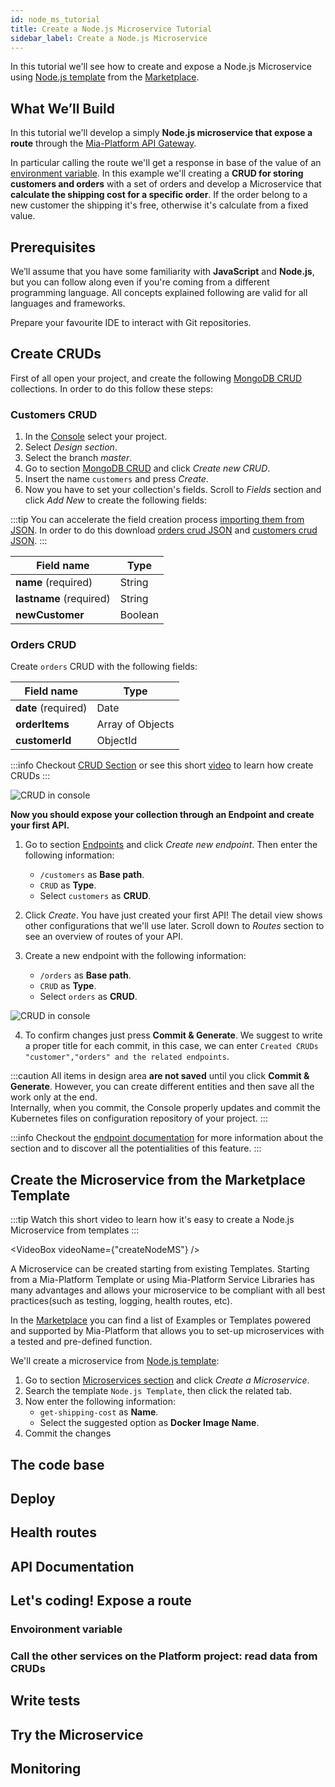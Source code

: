 ```yaml
---
id: node_ms_tutorial
title: Create a Node.js Microservice Tutorial
sidebar_label: Create a Node.js Microservice
---
```



In this tutorial we'll see how to create and expose a Node.js Microservice using [Node.js template](../../marketplace/templates/mia_templates) from the [Marketplace](../../marketplace/overview_marketplace).

## What We’ll Build

In this tutorial we'll develop a simply **Node.js microservice that expose a route** through the [Mia-Platform API Gateway](../../runtime_suite/api-gateway).

In particular calling the route we'll get a response in base of the value of an [environment variable](../../development_suite/set-up-infrastructure/env-var).
In this example we'll creating a **CRUD for storing customers and orders** with a set of orders and develop a Microservice that **calculate the shipping cost for a specific order**. If the order belong to a new customer the shipping it's free, otherwise it's calculate from a fixed value.

## Prerequisites

We’ll assume that you have some familiarity with **JavaScript** and **Node.js**, but you can follow along even if you're coming from a different programming language. All concepts explained following are valid for all languages and frameworks.

Prepare your favourite IDE to interact with Git repositories.

## Create CRUDs

First of all open your project, and create the following [MongoDB CRUD](../../development_suite/api-console/api-design/crud_advanced.md) collections. In order to do this follow these steps:

### Customers CRUD

1. In the [Console](../../development_suite/overview-dev-suite) select your project.
2. Select _Design section_.
3. Select the branch _master_.
4. Go to section [MongoDB CRUD](../../development_suite/api-console/api-design/crud_advanced.md) and click _Create new CRUD_.
5. Insert the name `customers` and press _Create_.
6. Now you have to set your collection's fields. Scroll to _Fields_ section and click _Add New_ to create the following fields:

:::tip
You can accelerate the field creation process [importing them from JSON](../../development_suite/api-console/api-design/crud_advanced#how-to-create-the-fields-of-your-crud-by-importing-a-json).
In order to do this download <a download target="_blank" href="/docs_files_to_download/orders.json"> orders crud JSON</a> and <a download target="_blank" href="/docs_files_to_download/customers.json"> customers crud JSON</a>.
:::

| **Field name**          | **Type** |
| ----------------------- | -------- |
| **name** (required)     | String   |
| **lastname** (required) | String   |
| **newCustomer**         | Boolean  |

### Orders CRUD

Create `orders` CRUD with the following fields:

| **Field name**      | **Type**         |
| ------------------- | ---------------- |
| **date** (required) | Date             |
| **orderItems**      | Array of Objects |
| **customerId**      | ObjectId         |

:::info
Checkout [CRUD Section](../../development_suite/api-console/api-design/crud_advanced.md) or see this short [video](../../getting_started/video_pills/video_pills#how-to-create-a-crud) to learn how create CRUDs
:::

![CRUD in console](img/node-ms-crud.png)

**Now you should expose your collection through an Endpoint and create your first API.**

1. Go to section [Endpoints](../../development_suite/api-console/api-design/endpoints.md) and click _Create new endpoint_. Then enter the following information:

   - `/customers` as **Base path**.
   - `CRUD` as **Type**.
   - Select `customers` as **CRUD**.

2. Click _Create_. You have just created your first API!
   The detail view shows other configurations that we'll use later. Scroll down to _Routes_ section to see an overview of routes of your API.

3. Create a new endpoint with the following information:

   - `/orders` as **Base path**.
   - `CRUD` as **Type**.
   - Select `orders` as **CRUD**.

![CRUD in console](img/node-ms-endpoint.png)

4. To confirm changes just press **Commit & Generate**. We suggest to write a proper title for each commit, in this case, we can enter `Created CRUDs "customer","orders" and the related endpoints`.

:::caution
All items in design area **are not saved** until you click **Commit & Generate**. However, you can create different entities and then save all the work only at the end.  
Internally, when you commit, the Console properly updates and commit the Kubernetes files on configuration repository of your project.
:::

:::info
Checkout the [endpoint documentation](../../development_suite/api-console/api-design/endpoints.md) for more information about the section and to discover all the potentialities of this feature.
:::

## Create the Microservice from the Marketplace Template

:::tip
Watch this short video to learn how it's easy to create a Node.js Microservice from templates
:::

<VideoBox videoName={"createNodeMS"} />

A Microservice can be created starting from existing Templates. Starting from a Mia-Platform Template or using Mia-Platform Service Libraries has many advantages and allows your microservice to be compliant with all best practices(such as testing, logging, health routes, etc).

In the [Marketplace](../../marketplace/overview_marketplace.md) you can find a list of Examples or Templates powered and supported by Mia-Platform that allows you to set-up microservices with a tested and pre-defined function.

We'll create a microservice from [Node.js template](https://github.com/mia-platform-marketplace/Node.js-Custom-Plugin-Template/):

1. Go to section [Microservices section](../../development_suite/api-console/api-design/services.md) and click _Create a Microservice_.
2. Search the template `Node.js Template`, then click the related tab.
3. Now enter the following information:
   - `get-shipping-cost` as **Name**.
   - Select the suggested option as **Docker Image Name**.
4. Commit the changes

## The code base

## Deploy

## Health routes

## API Documentation

## Let's coding! Expose a route

### Envoironment variable

### Call the other services on the Platform project: read data from CRUDs

## Write tests

## Try the Microservice

## Monitoring
